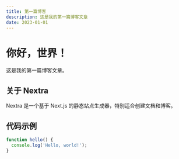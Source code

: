 ```yaml
---
title: 第一篇博客
description: 这是我的第一篇博客文章
date: 2023-01-01
---
```


# 你好，世界！

这是我的第一篇博客文章。

## 关于 Nextra

Nextra 是一个基于 Next.js 的静态站点生成器，特别适合创建文档和博客。

## 代码示例

```js
function hello() {
  console.log('Hello, world!');
}
``` 